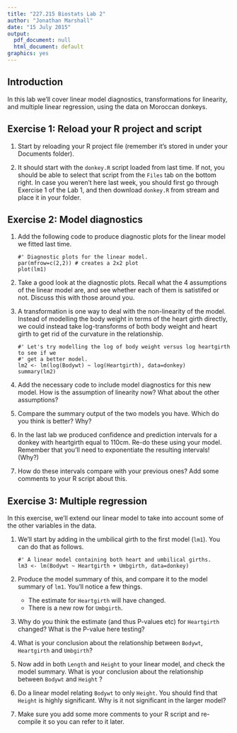 ```yaml
---
title: "227.215 Biostats Lab 2"
author: "Jonathan Marshall"
date: "15 July 2015"
output:
  pdf_document: null
  html_document: default
graphics: yes
---
```


## Introduction ##

In this lab we'll cover linear model diagnostics, transformations for linearity, and multiple linear regression, using the data on Moroccan donkeys.

## Exercise 1: Reload your R project and script ##

1. Start by reloading your R project file (remember it's stored in under your Documents folder).

2. It should start with the `donkey.R` script loaded from last time. If not, you should be able to select that script from the `Files` tab on the bottom right. In case you weren't here last week, you should first go through Exercise 1 of the Lab 1, and then download `donkey.R` from stream and place it in your folder.

## Exercise 2: Model diagnostics ##

1. Add the following code to produce diagnostic plots for the linear model we fitted last time.

    ```
    #' Diagnostic plots for the linear model.
    par(mfrow=c(2,2)) # creates a 2x2 plot
    plot(lm1)
    ```

2. Take a good look at the diagnostic plots. Recall what the 4 assumptions of the linear model are, and see whether each of them is satistifed or not. Discuss this with those around you.
3. A transformation is one way to deal with the non-linearity of the model. Instead of modelling the body weight in terms of the heart girth directly, we could instead take log-transforms of both body weight and heart girth to get rid of the curvature in the relationship.

    ```
    #' Let's try modelling the log of body weight versus log heartgirth to see if we
    #' get a better model.
    lm2 <- lm(log(Bodywt) ~ log(Heartgirth), data=donkey)
    summary(lm2)
    ```

4. Add the necessary code to include model diagnostics for this new model. How is the assumption of linearity now? What about the other assumptions?

5. Compare the summary output of the two models you have. Which do you think is better? Why?

6. In the last lab we produced confidence and prediction intervals for a donkey with heartgirth equal to 110cm. Re-do these using your model. Remember that you'll need to exponentiate the resulting intervals! (Why?)

7. How do these intervals compare with your previous ones? Add some comments to your R script about this.

## Exercise 3: Multiple regression ##

In this exercise, we'll extend our linear model to take into account some of the other variables in the data.

1. We'll start by adding in the umbilical girth to the first model (`lm1`). You can do that as follows.

    ```
    #' A linear model containing both heart and umbilical girths.
    lm3 <- lm(Bodywt ~ Heartgirth + Umbgirth, data=donkey)
    ```
2. Produce the model summary of this, and compare it to the model summary of `lm1`. You'll notice a few things.
    * The estimate for `Heartgirth` will have changed.
    * There is a new row for `Umbgirth`.

3. Why do you think the estimate (and thus P-values etc) for `Heartgirth` changed?  What is the P-value here testing?

4. What is your conclusion about the relationship between `Bodywt`, `Heartgirth` and `Umbgirth`?

5. Now add in both `Length` and `Height` to your linear model, and check the model summary. What is your conclusion about the relationship between `Bodywt` and `Height` ?

6. Do a linear model relating `Bodywt` to only `Height`. You should find that `Height` is highly significant. Why is it not significant in the larger model?

7. Make sure you add some more comments to your R script and re-compile it so you can refer to it later.

